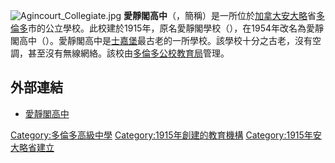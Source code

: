 [[File:Agincourt_Collegiate.jpg|thumb]]
'''愛靜閣高中'''（'''{{lang|en|Agincourt Collegiate Institute}}'''，簡稱'''{{lang|en|ACI}}'''）是一所位於[[加拿大|加拿大]][[安大略|安大略]]省[[多倫多|多倫多]]市的公立學校。此校建於1915年，原名愛靜閣學校（{{lang|en|Agincourt Continuation School}}），在1954年改名為愛靜閣高中（{{lang|en|Agincourt Collegiate Institute}}）。愛靜閣高中是[[士嘉堡|士嘉堡]]最古老的一所學校。該學校十分之古老，沒有空調，甚至沒有無線網絡。該校由[[多倫多公校教育局|多倫多公校教育局]]管理。

==外部連結==
* [https://web.archive.org/web/20110723171306/http://agincourtci.com/ 愛靜閣高中] {{en}}

{{seni-stub}}

[[Category:多倫多高級中學|Category:多倫多高級中學]]
[[Category:1915年創建的教育機構|Category:1915年創建的教育機構]]
[[Category:1915年安大略省建立|Category:1915年安大略省建立]]